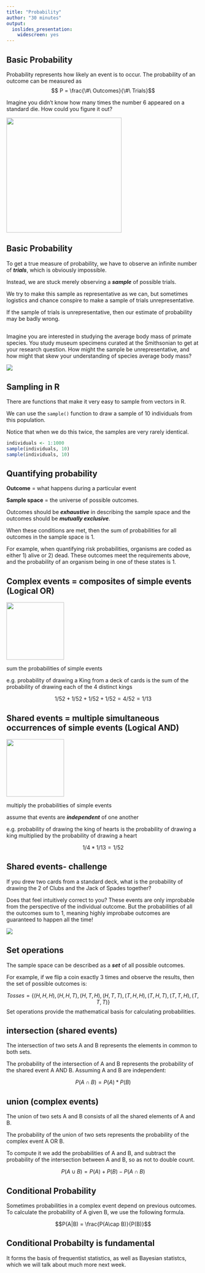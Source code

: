 ```yaml
---
title: "Probability"
author: "30 minutes"
output: 
  ioslides_presentation:
    widescreen: yes
---
```


## Basic Probability {.build}

Probability represents how likely an event is to occur. The probability of an outcome can be measured as $$ P = \frac{\#\ Outcomes}{\#\ Trials}$$

Imagine you didn't know how many times the number 6 appeared on a standard die. How could you figure it out?

<img src='https://media.giphy.com/media/5xtDarpTZP1hgRgReLK/source.gif' width='300px'>

## Basic Probability {.build}

To get a true measure of probability, we have to observe an infinite number of ***trials***, which is obviously impossible. 

Instead, we are stuck merely observing a ***sample*** of possible trials. 

We try to make this sample as representative as we can, but sometimes logistics and chance conspire to make a sample of trials unrepresentative. 

If the sample of trials is unrepresentative, then our estimate of probability may be badly wrong.  

## 

Imagine you are interested in studying the average body mass of primate species. You study museum specimens curated at the Smithsonian to get at your research question.  How might the sample be unrepresentative, and how might that skew your understanding of species average body mass? 

![](../images/voice.jpg)

## Sampling in R {.build}

There are functions that make it very easy to sample from vectors in R.

We can use the `sample()` function to draw a sample of 10 individuals from this population. 

Notice that when we do this twice, the samples are very rarely identical. 

```r
individuals <- 1:1000
sample(individuals, 10)
sample(individuals, 10)
```

## Quantifying probability {.build}

**Outcome** = what happens during a particular event

**Sample space** = the universe of possible outcomes.  

Outcomes should be ***exhaustive*** in describing the sample space and the outcomes should be ***mutually exclusive***. 

When these conditions are met, then the sum of probabilities for all outcomes in the sample space is 1.

For example, when quantifying risk probabilities, organisms are coded as either 1) alive or 2) dead.  These outcomes meet the requirements above, and the probability of an organism being in one of these states is 1. 

## Complex events = composites of simple events (Logical OR) {.build}

<img src="../images/king.jpg" width=150>

sum the probabilities of simple events

e.g. probability of drawing a King from a deck of cards is the sum of the probability of drawing each of the 4 distinct kings 
  
  $$1/52 + 1/52 + 1/52 + 1/52 = 4/52 = 1/13 $$
  
  
## Shared events = multiple simultaneous occurrences of simple events (Logical AND)  {.build .columns-2}

<img src="../images/king.jpg" width=150>

multiply the probabilities of simple events

assume that events are ***independent*** of one another

e.g. probability of drawing the king of hearts is the probability of drawing a king multiplied by the probability of drawing a heart

$$ 1/4 * 1/13 = 1/52 $$

## Shared events- challenge

If you drew two cards from a standard deck, what is the probability of drawing the 2 of Clubs and the Jack of Spades together?

Does that feel intuitively correct to you?  These events are only improbable from the perspective of the individual outcome. But the probabilities of all the outcomes sum to 1, meaning highly improbabe outcomes are guaranteed to happen all the time!

![](https://media.giphy.com/media/dOdfxZkkKFgOc/source.gif)

## Set operations  {.build .smaller}

The sample space can be described as a ***set*** of all possible outcomes.  

For example, if we flip a coin exactly 3 times and observe the results, then the set of possible outcomes is: 

$$ Tosses = \{(H, H, H), (H, H, T), (H, T, H), (H, T, T), (T, H, H), (T, H, T), (T, T, H), (T, T, T)\}$$
Set operations provide the mathematical basis for calculating probabilities. 

## intersection (shared events) {.build}

The intersection of two sets A and B represents the elements in common to both sets. 

The probability of the intersection of A and B represents the probability of the shared event A AND B. Assuming A and B are independent:

$$ P(A \cap B) = P(A) * P(B) $$ 




## union  (complex events) {.build}

The union of two sets A and B consists of all the shared elements of A and B. 

The probability of the union of two sets represents the probability of the complex event A OR B. 

To compute it we add the probabilities of A and B, and subtract the probability of the intersection between A and B, so as not to double count. 

$$ P(A \cup B) = P(A) + P(B) - P(A \cap B)$$



## Conditional Probability  {.build}

Sometimes probabilities in a complex event depend on previous outcomes.  To calculate the probability of A given B, we use the following formula. 

$$P(A|B) = \frac{P(A\cap B)}{P(B)}$$

## Conditional Probabilty is fundamental  {.build}

It forms the basis of frequentist statistics, as well as Bayesian statistcs, which we will talk about much more next week.
